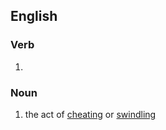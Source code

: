 ==English==

===Verb===
{{head|en|verb form}}

# {{present participle of|finagle|lang=en|nocat=1}}

===Noun===
{{en-noun}}

# the act of [[cheating]] or [[swindling]]